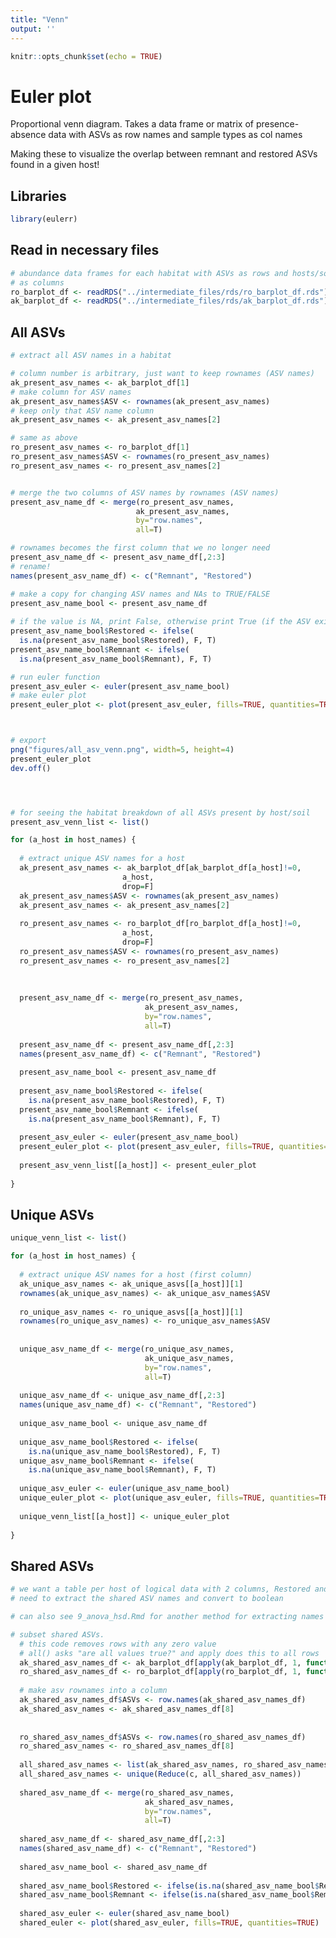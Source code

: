```yaml
---
title: "Venn"
output: ''
---
```


```r
knitr::opts_chunk$set(echo = TRUE)
```

# Euler plot

Proportional venn diagram. Takes a data frame or matrix of presence-absence data with ASVs as row names and sample types as col names

Making these to visualize the overlap between remnant and restored ASVs found in a given host!



## Libraries

```r

library(eulerr)

```

## Read in necessary files

```r

# abundance data frames for each habitat with ASVs as rows and hosts/soil
# as columns
ro_barplot_df <- readRDS("../intermediate_files/rds/ro_barplot_df.rds")
ak_barplot_df <- readRDS("../intermediate_files/rds/ak_barplot_df.rds")

```


## All ASVs

```r

# extract all ASV names in a habitat 

# column number is arbitrary, just want to keep rownames (ASV names)
ak_present_asv_names <- ak_barplot_df[1]
# make column for ASV names
ak_present_asv_names$ASV <- rownames(ak_present_asv_names)
# keep only that ASV name column
ak_present_asv_names <- ak_present_asv_names[2]

# same as above
ro_present_asv_names <- ro_barplot_df[1]
ro_present_asv_names$ASV <- rownames(ro_present_asv_names)
ro_present_asv_names <- ro_present_asv_names[2]


# merge the two columns of ASV names by rownames (ASV names)
present_asv_name_df <- merge(ro_present_asv_names, 
                            ak_present_asv_names, 
                            by="row.names", 
                            all=T)

# rownames becomes the first column that we no longer need
present_asv_name_df <- present_asv_name_df[,2:3]
# rename!
names(present_asv_name_df) <- c("Remnant", "Restored")

# make a copy for changing ASV names and NAs to TRUE/FALSE
present_asv_name_bool <- present_asv_name_df
  
# if the value is NA, print False, otherwise print True (if the ASV exists)
present_asv_name_bool$Restored <- ifelse(
  is.na(present_asv_name_bool$Restored), F, T)
present_asv_name_bool$Remnant <- ifelse(
  is.na(present_asv_name_bool$Remnant), F, T)

# run euler function
present_asv_euler <- euler(present_asv_name_bool)
# make euler plot
present_euler_plot <- plot(present_asv_euler, fills=TRUE, quantities=TRUE)



# export
png("figures/all_asv_venn.png", width=5, height=4)
present_euler_plot
dev.off()




# for seeing the habitat breakdown of all ASVs present by host/soil
present_asv_venn_list <- list()

for (a_host in host_names) {
  
  # extract unique ASV names for a host
  ak_present_asv_names <- ak_barplot_df[ak_barplot_df[a_host]!=0,
                         a_host,
                         drop=F]
  ak_present_asv_names$ASV <- rownames(ak_present_asv_names)
  ak_present_asv_names <- ak_present_asv_names[2]
  
  ro_present_asv_names <- ro_barplot_df[ro_barplot_df[a_host]!=0,
                         a_host,
                         drop=F]
  ro_present_asv_names$ASV <- rownames(ro_present_asv_names)
  ro_present_asv_names <- ro_present_asv_names[2]
  
  
  
  present_asv_name_df <- merge(ro_present_asv_names, 
                              ak_present_asv_names, 
                              by="row.names", 
                              all=T)
  
  present_asv_name_df <- present_asv_name_df[,2:3]
  names(present_asv_name_df) <- c("Remnant", "Restored")
  
  present_asv_name_bool <- present_asv_name_df
    
  present_asv_name_bool$Restored <- ifelse(
    is.na(present_asv_name_bool$Restored), F, T)
  present_asv_name_bool$Remnant <- ifelse(
    is.na(present_asv_name_bool$Remnant), F, T)
  
  present_asv_euler <- euler(present_asv_name_bool)
  present_euler_plot <- plot(present_asv_euler, fills=TRUE, quantities=TRUE)
  
  present_asv_venn_list[[a_host]] <- present_euler_plot
  
}

```


## Unique ASVs

```r

unique_venn_list <- list()

for (a_host in host_names) {
  
  # extract unique ASV names for a host (first column)
  ak_unique_asv_names <- ak_unique_asvs[[a_host]][1]
  rownames(ak_unique_asv_names) <- ak_unique_asv_names$ASV
  
  ro_unique_asv_names <- ro_unique_asvs[[a_host]][1]
  rownames(ro_unique_asv_names) <- ro_unique_asv_names$ASV
  
  
  unique_asv_name_df <- merge(ro_unique_asv_names, 
                              ak_unique_asv_names, 
                              by="row.names", 
                              all=T)
  
  unique_asv_name_df <- unique_asv_name_df[,2:3]
  names(unique_asv_name_df) <- c("Remnant", "Restored")
  
  unique_asv_name_bool <- unique_asv_name_df
    
  unique_asv_name_bool$Restored <- ifelse(
    is.na(unique_asv_name_bool$Restored), F, T)
  unique_asv_name_bool$Remnant <- ifelse(
    is.na(unique_asv_name_bool$Remnant), F, T)
  
  unique_asv_euler <- euler(unique_asv_name_bool)
  unique_euler_plot <- plot(unique_asv_euler, fills=TRUE, quantities=TRUE)
  
  unique_venn_list[[a_host]] <- unique_euler_plot
  
}


```



## Shared ASVs

```r

# we want a table per host of logical data with 2 columns, Restored and Remnant
# need to extract the shared ASV names and convert to boolean

# can also see 9_anova_hsd.Rmd for another method for extracting names

# subset shared ASVs. 
  # this code removes rows with any zero value
  # all() asks "are all values true?" and apply does this to all rows
  ak_shared_asv_names_df <- ak_barplot_df[apply(ak_barplot_df, 1, function(row) all(row!=0)),]
  ro_shared_asv_names_df <- ro_barplot_df[apply(ro_barplot_df, 1, function(row) all(row!=0)),]
  
  # make asv rownames into a column
  ak_shared_asv_names_df$ASVs <- row.names(ak_shared_asv_names_df)
  ak_shared_asv_names <- ak_shared_asv_names_df[8]
  
  
  ro_shared_asv_names_df$ASVs <- row.names(ro_shared_asv_names_df)
  ro_shared_asv_names <- ro_shared_asv_names_df[8]
  
  all_shared_asv_names <- list(ak_shared_asv_names, ro_shared_asv_names)
  all_shared_asv_names <- unique(Reduce(c, all_shared_asv_names))
  
  shared_asv_name_df <- merge(ro_shared_asv_names,
                              ak_shared_asv_names,
                              by="row.names",
                              all=T)
  
  shared_asv_name_df <- shared_asv_name_df[,2:3]
  names(shared_asv_name_df) <- c("Remnant", "Restored")
  
  shared_asv_name_bool <- shared_asv_name_df
    
  shared_asv_name_bool$Restored <- ifelse(is.na(shared_asv_name_bool$Restored), F, T)
  shared_asv_name_bool$Remnant <- ifelse(is.na(shared_asv_name_bool$Remnant), F, T)
  
  shared_asv_euler <- euler(shared_asv_name_bool)
  shared_euler <- plot(shared_asv_euler, fills=TRUE, quantities=TRUE)
  
```


